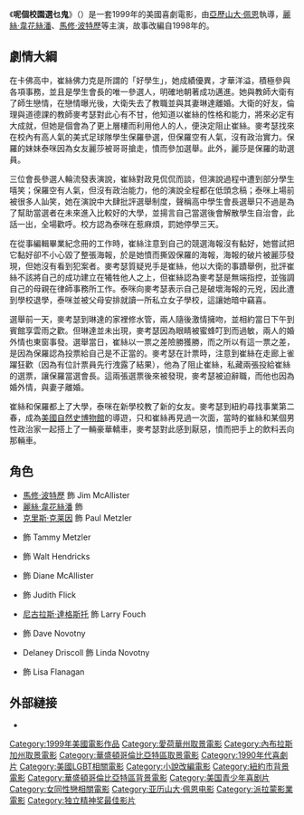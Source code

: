 {{For|1992年同名電影|校園風雲 (1992年電影)}}
{{noteTA
|T=zh-hk:呢個校園選乜鬼; zh-tw:風流教師霹靂妹; zh-cn:校园风云;
|G1=Show
|1=zh-hk:呢個校園選乜鬼; zh-tw:風流教師霹靂妹; zh-cn:校园风云;}}
{{Infobox Film
| name = 呢個校園選乜鬼
| original_name = {{lang|en|''Election''}}
| image =Election 1999film.jpg
| caption = 電影上映時的海報
| director = [[亞歷山大·佩恩|亞歷山大·佩恩]]
| producer = Albert Berger<br>[[David_Gale|David Gale]]<br>[[Keith_Samples|Keith Samples]]<br>Ron Yerxa
| writer = {{tsl|en|Tom Perrotta|Tom Perrotta}}（小說）<br>亞歷山大·佩恩<br>{{tsl|en|Jim Taylor (writer)|Jim Taylor}}（劇本）
| starring = [[馬修·波特歷|馬修·波特歷]]<br>[[麗絲·韋花絲潘|麗絲·韋花絲潘]]<br>[[克里斯·克莱因|克里斯·克莱因]]<br>{{tsl|en|Jessica Campbell|Jessica Campbell}}
| music = [[Rolfe_Kent|Rolfe Kent]]
| cinematography = [[James_Glennon|James Glennon]]
| editing = Kevin Tent
| studio = [[MTV_Films|MTV Films]]
| distributor = [[派拉蒙電影公司|派拉蒙電影公司]]
| released = 1999年4月23日（[[有限上映|limited]]）<br>1999年5月7日
| runtime = 102分鐘
| country = {{美國電影產地}}
| language = 英語
| budget = $八百五十萬[[美元|美元]]
| gross = $14,902,041美元
| cn_name = 校园风云
| hk_name = 呢個校園選乜鬼
| tw_name = 風流教師霹靂妹
}}
《'''呢個校園選乜鬼'''》（{{lang-en|''Election''}}）是一套1999年的美國喜劇電影，由[[亞歷山大·佩恩|亞歷山大·佩恩]]執導，[[麗絲·韋花絲潘|麗絲·韋花絲潘]]、[[馬修·波特歷|馬修·波特歷]]等主演，故事改編自{{tsl|en|Tom Perrotta|Tom Perrotta}}1998年的{{tsl|en|Election (novel)||同名小說}}。

== 劇情大綱 ==
在卡佛高中，崔絲佛力克是所謂的「好學生」，她成績優異，才華洋溢，積極參與各項事務，並且是學生會長的唯一參選人，明確地朝著成功邁進。她與教師大衛有了師生戀情，在戀情曝光後，大衛失去了教職並與其妻琳達離婚。大衛的好友，倫理與道德課的教師麥考瑟對此心有不甘，他知道以崔絲的性格和能力，將來必定有大成就，但她是個會為了更上層樓而利用他人的人，便決定阻止崔絲。麥考瑟找來在校內有高人氣的美式足球隊學生保羅參選，但保羅空有人氣，沒有政治實力。保羅的妹妹泰咪因為女友麗莎被哥哥搶走，憤而參加選舉。此外，麗莎是保羅的助選員。

三位會長參選人輪流發表演說，崔絲對政見侃侃而談，但演說過程中遭到部分學生嘻笑；保羅空有人氣，但沒有政治能力，他的演說全程都在低頭念稿；泰咪上場前被很多人訕笑，她在演說中大肆批評選舉制度，聲稱高中學生會長選舉只不過是為了幫助當選者在未來進入比較好的大學，並揚言自己當選後會解散學生自治會，此話一出，全場歡呼。校方認為泰咪在惹麻煩，罰她停學三天。

在從事編輯畢業紀念冊的工作時，崔絲注意到自己的競選海報沒有黏好，她嘗試把它黏好卻不小心毀了整張海報，於是她憤而撕毀保羅的海報，海報的破片被麗莎發現，但她沒有看到犯案者。麥考瑟質疑兇手是崔絲，他以大衛的事蹟舉例，批評崔絲不該將自己的成功建立在犧牲他人之上，但崔絲認為麥考瑟是無端指控，並強調自己的母親在律師事務所工作。泰咪向麥考瑟表示自己是破壞海報的元兇，因此遭到學校退學，泰咪並被父母安排就讀一所私立女子學校，這讓她暗中竊喜。

選舉前一天，麥考瑟到琳達的家裡修水管，兩人隨後激情擁吻，並相約當日下午到賓館享雲雨之歡。但琳達並未出現，麥考瑟因為眼睛被蜜蜂叮到而過敏，兩人的婚外情也東窗事發。選舉當日，崔絲以一票之差險勝獲勝，而之所以有這一票之差，是因為保羅認為投票給自己是不正當的。麥考瑟在計票時，注意到崔絲在走廊上雀躍狂歡（因為有位計票員先行洩露了結果），他為了阻止崔絲，私藏兩張投給崔絲的選票，讓保羅當選會長。這兩張選票後來被發現，麥考瑟被迫辭職，而他也因為婚外情，與妻子離婚。

崔絲和保羅都上了大學，泰咪在新學校教了新的女友。麥考瑟到紐約尋找事業第二春，成為[[美國自然史博物館|美國自然史博物館]]的導遊，只和崔絲再見過一次面，當時的崔絲和某個男性政治家一起搭上了一輛豪華轎車，麥考瑟對此感到厭惡，憤而把手上的飲料丟向那輛車。

==角色==
* [[馬修·波特歷|馬修·波特歷]] 飾 Jim McAllister
* [[麗絲·韋花絲潘|麗絲·韋花絲潘]] 飾 {{tsl|en|Tracy Flick|Tracy Enid Flick}}
* [[克里斯·克莱因|克里斯·克莱因]] 飾 Paul Metzler
* {{tsl|en|Jessica Campbell|Jessica Campbell}} 飾 Tammy Metzler
* {{tsl|en|Phil Reeves|Phil Reeves}} 飾 Walt Hendricks
* {{tsl|en|Molly Hagan|Molly Hagan}} 飾 Diane McAllister
* {{tsl|en|Colleen Camp|Colleen Camp}} 飾 Judith Flick
* [[尼古拉斯·達格斯托|尼古拉斯·達格斯托]] 飾 Larry Fouch
* {{tsl|en|Mark Harelik|Mark Harelik}} 飾 Dave Novotny
* Delaney Driscoll 飾 Linda Novotny
* {{tsl|en|Frankie Ingrassia|Frankie Ingrassia}} 飾 Lisa Flanagan

==外部縺接==
* {{imdb title|0126886|Election}}

{{Alexander Payne}}
{{独立精神奖最佳影片}}
{{DEFAULTSORT:Election}}
[[Category:1999年美國電影作品|Category:1999年美國電影作品]]
[[Category:愛荷華州取景電影|Category:愛荷華州取景電影]]
[[Category:內布拉斯加州取景電影|Category:內布拉斯加州取景電影]]
[[Category:華盛頓哥倫比亞特區取景電影|Category:華盛頓哥倫比亞特區取景電影]]
[[Category:1990年代喜劇片|Category:1990年代喜劇片]]
[[Category:美國LGBT相關電影|Category:美國LGBT相關電影]]
[[Category:小說改編電影|Category:小說改編電影]]
[[Category:紐約市背景電影|Category:紐約市背景電影]]
[[Category:華盛頓哥倫比亞特區背景電影|Category:華盛頓哥倫比亞特區背景電影]]
[[Category:美国青少年喜剧片|Category:美国青少年喜剧片]]
[[Category:女同性戀相關電影|Category:女同性戀相關電影]]
[[Category:亚历山大·佩恩电影|Category:亚历山大·佩恩电影]]
[[Category:派拉蒙影業電影|Category:派拉蒙影業電影]]
[[Category:独立精神奖最佳影片|Category:独立精神奖最佳影片]]